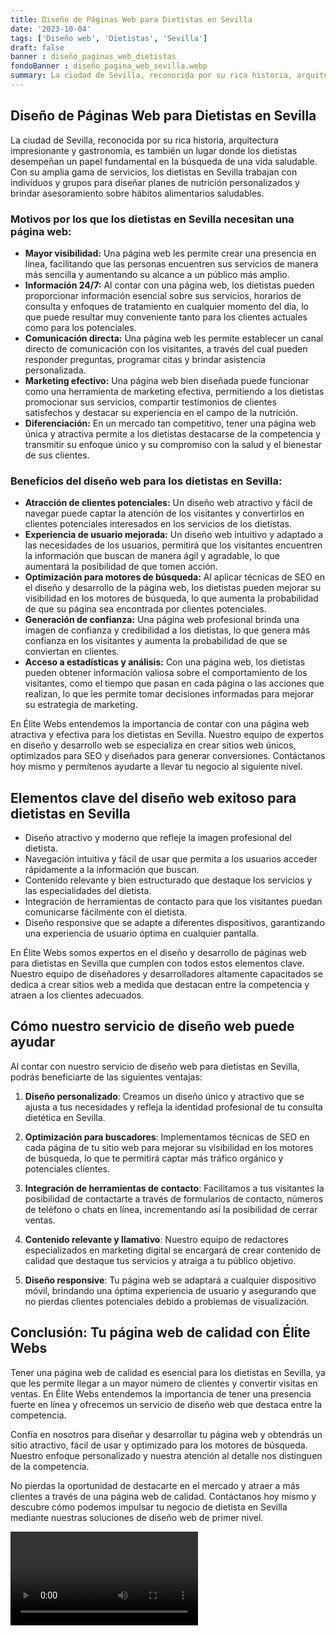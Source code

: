 ```yaml
---
title: Diseño de Páginas Web para Dietistas en Sevilla
date: '2023-10-04'
tags: ['Diseño web', 'Dietistas', 'Sevilla']
draft: false
banner : diseño_paginas_web_dietistas
fondoBanner : diseño_pagina_web_sevilla.webp
summary: La ciudad de Sevilla, reconocida por su rica historia, arquitectura impresionante y gastronomía, es también un lugar donde los dietistas desempeñan un papel fundamental en la búsqueda de una vida saludable. Con su amplia gama de servicios, los dietistas en Sevilla trabajan con individuos y grupos para diseñar planes de nutrición personalizados y brindar asesoramiento sobre hábitos alimentarios saludables.
---
```


## Diseño de Páginas Web para Dietistas en Sevilla

La ciudad de Sevilla, reconocida por su rica historia, arquitectura impresionante y gastronomía, es también un lugar donde los dietistas desempeñan un papel fundamental en la búsqueda de una vida saludable. Con su amplia gama de servicios, los dietistas en Sevilla trabajan con individuos y grupos para diseñar planes de nutrición personalizados y brindar asesoramiento sobre hábitos alimentarios saludables.

### Motivos por los que los dietistas en Sevilla necesitan una página web:

- **Mayor visibilidad:** Una página web les permite crear una presencia en línea, facilitando que las personas encuentren sus servicios de manera más sencilla y aumentando su alcance a un público más amplio.
- **Información 24/7:** Al contar con una página web, los dietistas pueden proporcionar información esencial sobre sus servicios, horarios de consulta y enfoques de tratamiento en cualquier momento del día, lo que puede resultar muy conveniente tanto para los clientes actuales como para los potenciales.
- **Comunicación directa:** Una página web les permite establecer un canal directo de comunicación con los visitantes, a través del cual pueden responder preguntas, programar citas y brindar asistencia personalizada.
- **Marketing efectivo:** Una página web bien diseñada puede funcionar como una herramienta de marketing efectiva, permitiendo a los dietistas promocionar sus servicios, compartir testimonios de clientes satisfechos y destacar su experiencia en el campo de la nutrición.
- **Diferenciación:** En un mercado tan competitivo, tener una página web única y atractiva permite a los dietistas destacarse de la competencia y transmitir su enfoque único y su compromiso con la salud y el bienestar de sus clientes.

### Beneficios del diseño web para los dietistas en Sevilla:

- **Atracción de clientes potenciales:** Un diseño web atractivo y fácil de navegar puede captar la atención de los visitantes y convertirlos en clientes potenciales interesados en los servicios de los dietistas.
- **Experiencia de usuario mejorada:** Un diseño web intuitivo y adaptado a las necesidades de los usuarios, permitirá que los visitantes encuentren la información que buscan de manera ágil y agradable, lo que aumentará la posibilidad de que tomen acción.
- **Optimización para motores de búsqueda:** Al aplicar técnicas de SEO en el diseño y desarrollo de la página web, los dietistas pueden mejorar su visibilidad en los motores de búsqueda, lo que aumenta la probabilidad de que su página sea encontrada por clientes potenciales.
- **Generación de confianza:** Una página web profesional brinda una imagen de confianza y credibilidad a los dietistas, lo que genera más confianza en los visitantes y aumenta la probabilidad de que se conviertan en clientes.
- **Acceso a estadísticas y análisis:** Con una página web, los dietistas pueden obtener información valiosa sobre el comportamiento de los visitantes, como el tiempo que pasan en cada página o las acciones que realizan, lo que les permite tomar decisiones informadas para mejorar su estrategia de marketing.

En Élite Webs entendemos la importancia de contar con una página web atractiva y efectiva para los dietistas en Sevilla. Nuestro equipo de expertos en diseño y desarrollo web se especializa en crear sitios web únicos, optimizados para SEO y diseñados para generar conversiones. Contáctanos hoy mismo y permítenos ayudarte a llevar tu negocio al siguiente nivel.

<GifSeo />

<Cta />

## Elementos clave del diseño web exitoso para dietistas en Sevilla

- Diseño atractivo y moderno que refleje la imagen profesional del dietista.
- Navegación intuitiva y fácil de usar que permita a los usuarios acceder rápidamente a la información que buscan.
- Contenido relevante y bien estructurado que destaque los servicios y las especialidades del dietista.
- Integración de herramientas de contacto para que los visitantes puedan comunicarse fácilmente con el dietista.
- Diseño responsive que se adapte a diferentes dispositivos, garantizando una experiencia de usuario óptima en cualquier pantalla.

En Élite Webs somos expertos en el diseño y desarrollo de páginas web para dietistas en Sevilla que cumplen con todos estos elementos clave. Nuestro equipo de diseñadores y desarrolladores altamente capacitados se dedica a crear sitios web a medida que destacan entre la competencia y atraen a los clientes adecuados.

## Cómo nuestro servicio de diseño web puede ayudar

Al contar con nuestro servicio de diseño web para dietistas en Sevilla, podrás beneficiarte de las siguientes ventajas:

1. **Diseño personalizado**: Creamos un diseño único y atractivo que se ajusta a tus necesidades y refleja la identidad profesional de tu consulta dietética en Sevilla.

2. **Optimización para buscadores**: Implementamos técnicas de SEO en cada página de tu sitio web para mejorar su visibilidad en los motores de búsqueda, lo que te permitirá captar más tráfico orgánico y potenciales clientes.

3. **Integración de herramientas de contacto**: Facilitamos a tus visitantes la posibilidad de contactarte a través de formularios de contacto, números de teléfono o chats en línea, incrementando así la posibilidad de cerrar ventas.

4. **Contenido relevante y llamativo**: Nuestro equipo de redactores especializados en marketing digital se encargará de crear contenido de calidad que destaque tus servicios y atraiga a tu público objetivo.

5. **Diseño responsive**: Tu página web se adaptará a cualquier dispositivo móvil, brindando una óptima experiencia de usuario y asegurando que no pierdas clientes potenciales debido a problemas de visualización.

## Conclusión: Tu página web de calidad con Élite Webs

Tener una página web de calidad es esencial para los dietistas en Sevilla, ya que les permite llegar a un mayor número de clientes y convertir visitas en ventas. En Élite Webs entendemos la importancia de tener una presencia fuerte en línea y ofrecemos un servicio de diseño web que destaca entre la competencia.

Confía en nosotros para diseñar y desarrollar tu página web y obtendrás un sitio atractivo, fácil de usar y optimizado para los motores de búsqueda. Nuestro enfoque personalizado y nuestra atención al detalle nos distinguen de la competencia.

No pierdas la oportunidad de destacarte en el mercado y atraer a más clientes a través de una página web de calidad. Contáctanos hoy mismo y descubre cómo podemos impulsar tu negocio de dietista en Sevilla mediante nuestras soluciones de diseño web de primer nivel.

<Video />

<CtaBot job='Dietistas' city='Sevilla'/>

<Gmaps query='Sevilla+españa+maps' />